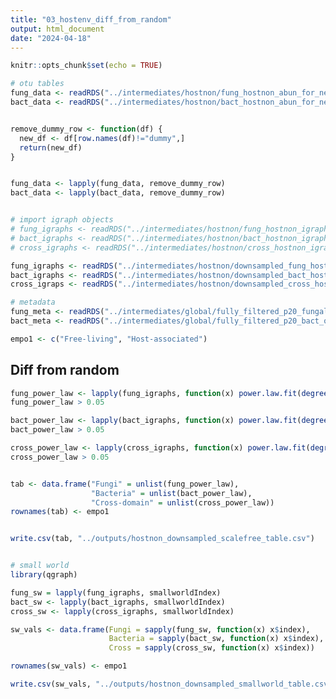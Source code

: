 ```yaml
---
title: "03_hostenv_diff_from_random"
output: html_document
date: "2024-04-18"
---
```


```r
knitr::opts_chunk$set(echo = TRUE)
```


```r
# otu tables
fung_data <- readRDS("../intermediates/hostnon/fung_hostnon_abun_for_networks.rds")
bact_data <- readRDS("../intermediates/hostnon/bact_hostnon_abun_for_networks.rds")


remove_dummy_row <- function(df) {
  new_df <- df[row.names(df)!="dummy",]
  return(new_df)
}


fung_data <- lapply(fung_data, remove_dummy_row)
bact_data <- lapply(bact_data, remove_dummy_row)


# import igraph objects
# fung_igraphs <- readRDS("../intermediates/hostnon/fung_hostnon_igraphs.rds")
# bact_igraphs <- readRDS("../intermediates/hostnon/bact_hostnon_igraphs.rds")
# cross_igraphs <- readRDS("../intermediates/hostnon/cross_hostnon_igraphs.rds")

fung_igraphs <- readRDS("../intermediates/hostnon/downsampled_fung_hostnon_network.rds")
bact_igraphs <- readRDS("../intermediates/hostnon/downsampled_bact_hostnon_network.rds")
cross_igraps <- readRDS("../intermediates/hostnon/downsampled_cross_hostnon_network.rds")

# metadata
fung_meta <- readRDS("../intermediates/global/fully_filtered_p20_fungal_otu_metadata_matched_up.rds")
bact_meta <- readRDS("../intermediates/global/fully_filtered_p20_bact_otu_metadata_matched_up.rds")

empo1 <- c("Free-living", "Host-associated")
```

## Diff from random

```r
fung_power_law <- lapply(fung_igraphs, function(x) power.law.fit(degree(x))$KS.p)
fung_power_law > 0.05

bact_power_law <- lapply(bact_igraphs, function(x) power.law.fit(degree(x))$KS.p)
bact_power_law > 0.05

cross_power_law <- lapply(cross_igraphs, function(x) power.law.fit(degree(x))$KS.p)
cross_power_law > 0.05


tab <- data.frame("Fungi" = unlist(fung_power_law),
                  "Bacteria" = unlist(bact_power_law),
                  "Cross-domain" = unlist(cross_power_law))
rownames(tab) <- empo1


write.csv(tab, "../outputs/hostnon_downsampled_scalefree_table.csv")


# small world
library(qgraph)

fung_sw = lapply(fung_igraphs, smallworldIndex)
bact_sw <- lapply(bact_igraphs, smallworldIndex)
cross_sw <- lapply(cross_igraphs, smallworldIndex)

sw_vals <- data.frame(Fungi = sapply(fung_sw, function(x) x$index),
                      Bacteria = sapply(bact_sw, function(x) x$index),
                      Cross = sapply(cross_sw, function(x) x$index))

rownames(sw_vals) <- empo1

write.csv(sw_vals, "../outputs/hostnon_downsampled_smallworld_table.csv")

```



